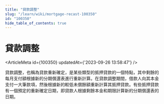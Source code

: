 ```yaml
---
title: "貸款調整"
slug: "/learn/wiki/mortgage-recast-100350"
id: "100350"
hide_table_of_contents: true
---
```



# 貸款調整

<ArticleMeta id={100350} updatedAt={'2023-09-26 13:58:47'} />
<div className='border-solid border-b border-t-0 my-4 border-[var(--ifm-color-gray-300)]' />

貸款調整，也稱為貸款重新確定，是某些類型的抵押貸款的一個特點，其中剩餘的每月支付額根據新的分期償還表進行重新計算。在貸款調整期間，借款人向其本金支付一大筆款項，然後根據新的較低未償餘額重新計算其抵押貸款。有些抵押貸款有一個預定的重新確定日期，即貸款人根據剩餘本金和期限計算新的分期償還表的日期。
